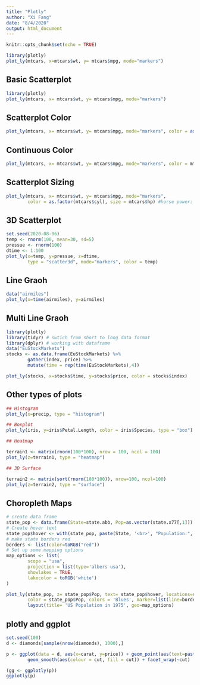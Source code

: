 ```yaml
---
title: "Plotly"
author: "Xi Fang"
date: "8/4/2020"
output: html_document
---
```


```r
knitr::opts_chunk$set(echo = TRUE)
```

```r
library(plotly)
plot_ly(mtcars, x=mtcars$wt, y= mtcars$mpg, mode="markers")
```

## Basic Scatterplot

```r
library(plotly)
plot_ly(mtcars, x= mtcars$wt, y= mtcars$mpg, mode="markers")
```

## Scatterplot Color

```r
plot_ly(mtcars, x= mtcars$wt, y= mtcars$mpg, mode="markers", color = as.factor(mtcars$cyl))
```

## Continuous Color

```r
plot_ly(mtcars, x= mtcars$wt, y= mtcars$mpg, mode="markers", color = mtcars$disp)
```

## Scatterplot Sizing
```r
plot_ly(mtcars, x= mtcars$wt, y= mtcars$mpg, mode="markers",
        color = as.factor(mtcars$cyl), size = mtcars$hp) #horse power: every point will have different size
```

## 3D Scatterplot
```r
set.seed(2020-08-06)
temp <- rnorm(100, mean=30, sd=5)
pressue <- rnorm(100)
dtime <- 1:100
plot_ly(x=temp, y=pressue, z=dtime,
        type = "scatter3d", mode="markers", color = temp)
```
## Line Graoh
```r
data("airmiles")
plot_ly(x=time(airmiles), y=airmiles)
```

## Multi Line Graoh
```r
library(plotly)
library(tidyr) # swtich from short to long data format
library(dplyr) # working with dataframe
data("EuStockMarkets")
stocks <- as.data.frame(EuStockMarkets) %>%
        gather(index, price) %>%
        mutate(time = rep(time(EuStockMarkets),4))

plot_ly(stocks, x=stocks$time, y=stocks$price, color = stocks$index)
```

## Other types of plots

```r
## Histogram
plot_ly(x=precip, type = "histogram")

## Boxplot
plot_ly(iris, y=iris$Petal.Length, color = iris$Species, type = "box")

## Heatmap

terrain1 <- matrix(rnorm(100*100), nrow = 100, ncol = 100)
plot_ly(z=terrain1, type = "heatmap")

## 3D Surface

terrain2 <- matrix(sort(rnorm(100*100)), nrow=100, ncol=100)
plot_ly(z=terrain2, type = "surface")
```

## Choropleth Maps

```r
# create data frame
state_pop <- data.frame(State=state.abb, Pop=as.vector(state.x77[,1]))
# Create hover text
state_pop$hover <- with(state_pop, paste(State, '<br>', "Population:", Pop))
# make state borders red 
borders <- list(color=toRGB("red"))
# Set up some mapping options
map_options <- list(
        scope = "usa",
        projection = list(type='albers usa'),
        showlakes = TRUE,
        lakecolor = toRGB('white')
)

plot_ly(state_pop, z= state_pop$Pop, text= state_pop$hover, locations=state_pop$State, type = 'choropleth', locationmode = 'USA-states',
        color = state_pop$Pop, colors = 'Blues', marker=list(line=borders)) %>%
        layout(title= 'US Population in 1975', geo=map_options)
```

## plotly and ggplot
```r
set.seed(100)
d <- diamonds[sample(nrow(diamonds), 1000),]

p <- ggplot(data = d, aes(x=carat, y=price)) + geom_point(aes(text=paste("Clarity:", clarity)), size=4) +
        geom_smooth(aes(colour = cut, fill = cut)) + facet_wrap(~cut)

(gg <- ggplotly(p))
ggplotly(p)

```
